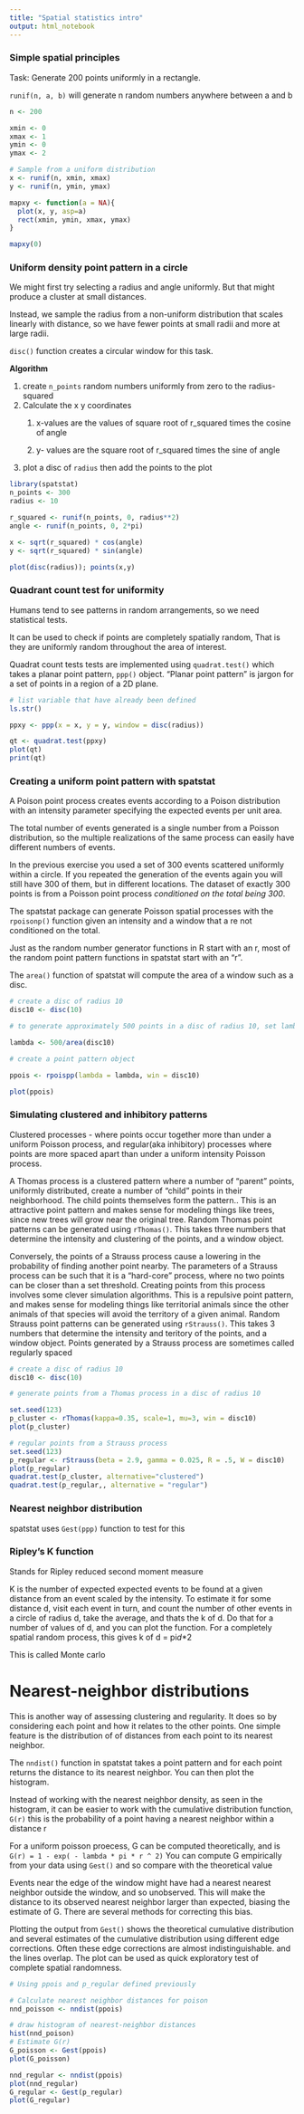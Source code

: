 ```yaml
---
title: "Spatial statistics intro"
output: html_notebook
---
```


### Simple spatial principles

Task: Generate 200 points uniformly in a rectangle.

`runif(n, a, b)` will generate n random numbers anywhere between a and b

```r
n <- 200

xmin <- 0
xmax <- 1
ymin <- 0
ymax <- 2

# Sample from a uniform distribution
x <- runif(n, xmin, xmax)
y <- runif(n, ymin, ymax)
```

```r
mapxy <- function(a = NA){
  plot(x, y, asp=a)
  rect(xmin, ymin, xmax, ymax)
}

mapxy(0)
```

### Uniform density point pattern in a circle

We might first try selecting a radius and angle uniformly. But that might produce a cluster at small distances.

Instead, we sample the radius from a non-uniform distribution that scales linearly with distance, so we have fewer points at small radii and more at large radii.

`disc()` function creates a circular window for this task.

**Algorithm**

1.  create `n_points` random numbers uniformly from zero to the radius-squared
2.  Calculate the x y coordinates
    1.  x-values are the values of square root of r_squared times the cosine of angle

    2.  y- values are the square root of r_squared times the sine of angle
3.  plot a disc of `radius` then add the points to the plot

```r
library(spatstat)
n_points <- 300
radius <- 10

r_squared <- runif(n_points, 0, radius**2)
angle <- runif(n_points, 0, 2*pi)

x <- sqrt(r_squared) * cos(angle)
y <- sqrt(r_squared) * sin(angle)

plot(disc(radius)); points(x,y)
```

### Quadrant count test for uniformity

Humans tend to see patterns in random arrangements, so we need statistical tests.

It can be used to check if points are completely spatially random, That is they are uniformly random throughout the area of interest.

Quadrat count tests tests are implemented using `quadrat.test()` which takes a planar point pattern, `ppp()` object. "Planar point pattern" is jargon for a set of points in a region of a 2D plane.

```r
# list variable that have already been defined
ls.str()

ppxy <- ppp(x = x, y = y, window = disc(radius))

qt <- quadrat.test(ppxy)
plot(qt)
print(qt)
```

### Creating a uniform point pattern with spatstat

A Poison point process creates events according to a Poison distribution with an intensity parameter specifying the expected events per unit area.

The total number of events generated is a single number from a Poisson distribution, so the multiple realizations of the same process can easily have different numbers of events.

In the previous exercise you used a set of 300 events scattered uniformly within a circle. If you repeated the generation of the events again you will still have 300 of them, but in different locations. The dataset of exactly 300 points is from a Poisson point process *conditioned on the total being 300*.

The spatstat package can generate Poisson spatial processes with the `rpoisonp()` function given an intensity and a window that a re not conditioned on the total.

Just as the random number generator functions in R start with an r, most of the random point pattern functions in spatstat start with an "r".

The `area()` function of spatstat will compute the area of a window such as a disc.

```r
# create a disc of radius 10
disc10 <- disc(10)

# to generate approximately 500 points in a disc of radius 10, set lambda tp 500 divided by the area of of the disc

lambda <- 500/area(disc10)

# create a point pattern object

ppois <- rpoispp(lambda = lambda, win = disc10)

plot(ppois)
```

### Simulating clustered and inhibitory patterns

Clustered processes - where points occur together more than under a uniform Poisson process, and regular(aka inhibitory) processes where points are more spaced apart than under a uniform intensity Poisson process.

A Thomas process is a clustered pattern where a number of "parent" points, uniformly distributed, create a number of "child" points in their neighborhood. The child points themselves form the pattern.. This is an attractive point pattern and makes sense for modeling things like trees, since new trees will grow near the original tree. Random Thomas point patterns can be generated using `rThomas()`. This takes three numbers that determine the intensity and clustering of the points, and a window object.

Conversely, the points of a Strauss process cause a lowering in the probability of finding another point nearby. The parameters of a Strauss process can be such that it is a "hard-core" process, where no two points can be closer than a set threshold. Creating points from this process involves some clever simulation algorithms. This is a repulsive point pattern, and makes sense for modeling things like territorial animals since the other animals of that species will avoid the territory of a given animal. Random Strauss point patterns can be generated using `rStrauss()`. This takes 3 numbers that determine the intensity and teritory of the points, and a window object. Points generated by a Strauss process are sometimes called regularly spaced

```r
# create a disc of radius 10
disc10 <- disc(10)

# generate points from a Thomas process in a disc of radius 10

set.seed(123)
p_cluster <- rThomas(kappa=0.35, scale=1, mu=3, win = disc10)
plot(p_cluster)
```

```r
# regular points from a Strauss process
set.seed(123)
p_regular <- rStrauss(beta = 2.9, gamma = 0.025, R = .5, W = disc10)
plot(p_regular)
quadrat.test(p_cluster, alternative="clustered")
quadrat.test(p_regular,, alternative = "regular")
```

### Nearest neighbor distribution

spatstat uses `Gest(ppp)` function to test for this

### Ripley's K function

Stands for Ripley reduced second moment measure

K is the number of expected expected events to be found at a given distance from an event scaled by the intensity. To estimate it for some distance d, visit each event in turn, and count the number of other events in a circle of radius d, take the average, and thats the k of d. Do that for a number of values of d, and you can plot the function. For a completely spatial random process, this gives k of d = pi*d*\*2

This is called Monte carlo

# **Nearest-neighbor distributions**

This is another way of assessing clustering and regularity. It does so by considering each point and how it relates to the other points. One simple feature is the distribution of of distances from each point to its nearest neighbor.

The `nndist()` function in spatstat takes a point pattern and for each point returns the distance to its nearest neighbor. You can then plot the histogram.

Instead of working with the nearest neighbor density, as seen in the histogram, it can be easier to work with the cumulative distribution function, `G(r)` this is the probability of a point having a nearest neighbor within a distance r

For a uniform poisson proecess, G can be computed theoretically, and is `G(r) = 1 - exp( - lambda * pi * r ^ 2)` You can compute G empirically from your data using `Gest()` and so compare with the theoretical value

Events near the edge of the window might have had a nearest nearest neighbor outside the window, and so unobserved. This will make the distance to its observed nearest neighbor larger than expected, biasing the estimate of G. There are several methods for correcting this bias.

Plotting the output from `Gest()` shows the theoretical cumulative distribution and several estimates of the cumulative distribution using different edge corrections. Often these edge corrections are almost indistinguishable. and the lines overlap. The plot can be used as quick exploratory test of complete spatial randomness.

```r
# Using ppois and p_regular defined previously

# Calculate nearest neighbor distances for poison
nnd_poisson <- nndist(ppois)

# draw histogram of nearest-neighbor distances
hist(nnd_poison)
# Estimate G(r)
G_poisson <- Gest(ppois)
plot(G_poisson)
```

```r
nnd_regular <- nndist(ppois)
plot(nnd_regular)
G_regular <- Gest(p_regular)
plot(G_regular)
```
